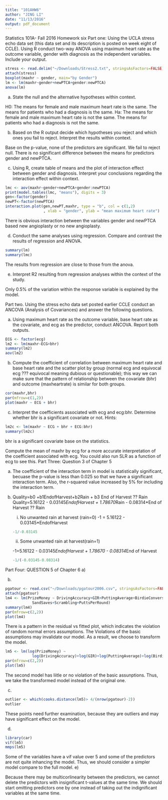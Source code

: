 ```yaml
---
title: "101AHW6"
author: "JING LI"
date: "11/13/2016"
output: pdf_document
---
```


Statistics 101A- Fall 2016 Homework six
Part one: Using the UCLA stress echo data set (this data set and its description is posted on week eight of CCLE).
Using R conduct two-way ANOVA using maximum heart rate as the outcome variable, gender with diagnosis as the independent variables. Include your output.

```r
stress <- read.delim("~/Downloads/Stress2.txt", stringsAsFactors=FALSE) 
attach(stress)
boxplot(maxhr ~ gender, main="by Gender")
lm <- lm(maxhr~gender+newPTCA+gender:newPTCA)
anova(lm)
```


a) State the null and the alternative hypotheses within context.

H0: The means for female and male maximum heart rate is the same. The means for patients who had a diagnosis is the same.
Ha: The means for female and male maximum heart rate is not the same. The means for patients who had a diagnosis is not the same.

b) Based on the R output decide which hypotheses you reject and which ones
you fail to reject. Interpret the results within context.

Base on the p-value, none of the predictors are significant. We fail to reject null. There is no significant difference between the means for predictors gender and newPTCA.

c) Using R, create table of means and the plot of interaction effect between
gender and diagnosis. Interpret your conclusions regarding the interaction
effect within context.
```r
lmc <- aov(maxhr~gender+newPTCA+gender:newPTCA)
print(model.tables(lmc, "means"), digits = 3)
gen<-factor(gender)
newPT<-factor(newPTCA)
interaction.plot(gen,newPT,maxhr, type = "b", col = c(1,2)
                 , xlab = "gender", ylab = "mean maximum heart rate")

```
There is obvious interaction between the variables gender and newPTCA based new angioplasty or no new angioplasty.

d) Conduct the same analyses using regression. Compare and contrast the results of regression and ANOVA.
```r
summary(lm)
summary(lmc)
```
The results from regression are close to those from the anova.

e) Interpret R2 resulting from regression analyses within the context of the
study.

Only 0.5% of the variation within the response variable is explained by the model.

Part two. Using the stress echo data set posted earlier CCLE conduct an ANCOVA (Analysis of Covariances) and answer the following questions.

a) Using maximum heart rate as the outcome variable, base heart rate as the covariate, and ecg as the predictor, conduct ANCOVA. Report both outputs.

```r
ECG <- factor(ecg)
lm2 <- lm(maxhr~ECG+bhr)
summary(lm2)
aov(lm2)
```

b) Compute the coefficient of correlation between maximum heart rate and base heart rate and the scatter plot by group (normal ecg and equivocal ecg ??? equivocal meaning dubious or questionable); this way we can make sure that the pattern of relationship between the covariate (bhr) and outcome (maxheartrate) is similar for both groups.

```r
cor(maxhr,bhr)
par(mfrow=c(1,2))
plot(maxhr ~ ECG + bhr)
```

c) Interpret the coefficients associated with ecg and ecg:bhr. Determine whether bhr is a significant covariate or not.
Hints:

```r
lm2c <- lm(maxhr ~ ECG + bhr + ECG:bhr)
summary(lm2c)
```
bhr is a significant covariate base on the statistics.

Compute the mean of maxhr by ecg for a more accurate interpretation of the coefficient associated with ecg. You could also run SLR as a function of ecg to see this.
Part Three: Question 3 of Chapter 5

a)
The coefficient of the interaction term in model is statistically significant, becuase the p-value is less than 0.025 so that we have a significant interaction term. Also, the r-squared value increased by 5% for including the interaction term. 

b)
  Quality=b0 +b1EndofHarvest+b2Rain + b3 End of Harvest ?? Rain 
  Quality=5.16122 - 0.03145*EndofHarvest + 1.78670*Rain - 0.08314*End of Harvest ?? Rain
  (i) No unwanted rain at harvest (rain=0)
  -1 = 5.16122 - 0.03145*EndofHarvest
```r
-1/-0.03145
```

   (ii) Some unwanted rain at harvest(rain=1)
   
   -1=5.16122 - 0.03145*EndofHarvest + 1.78670 - 0.08314*End of Harvest
```r
-1/(-0.03145-0.08314)
```

Part Four: QUESTION 5 of Chapter 6
a) 



b)

```r
pgatour <- read.csv("~/Downloads/pgatour2006.csv", stringsAsFactors=FALSE)
attach(pgatour)
lm4 <- lm(PrizeMoney ~ DrivingAccuracy+GIR+PuttingAverage+BirdieConversion+
            SandSaves+Scrambling+PuttsPerRound)
summary(lm4)
par(mfrow=c(2,2))
plot(lm4)
```
There is a pattern in the residual vs fitted plot, which indicates the violation of random normal errors assumptions. The  Violations of the basic assumptions may invalidate our model. As a result, we choose to transform the model.
```r
lm5 <- lm(log(PrizeMoney) ~
            log(DrivingAccuracy)+log(GIR)+log(PuttingAverage)+log(BirdieConversion)+log(SandSaves)+log(Scrambling)+log(PuttsPerRound))
par(mfrow=c(2,2))
plot(lm5)
```

The second model has liitle or no violation of the basic assunptions. Thus, we take the transformed model instead of the original one.

c) 
```r
outlier <- which(cooks.distance(lm5)> 4/(nrow(pgatour)-2))
outlier
```

These points need further examination, because they are outliers and may have significant effect on the model. 

d) 

```r
library(car)
vif(lm5)
mmps(lm5)
```

Some of the variables have a vif value over 5 and some of the predictors are not quite inhancing the model. Thus, we should consider a simpler model compare to the full model.
e)

Because there may be multicorlinearity between the predictors, we cannot delete the predictors with insignificant t-values at the same time. We should start omitting predictors one by one instead of taking out the indignificant variables at the same time.